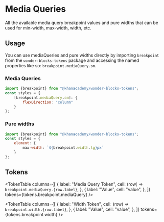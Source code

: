 



<Meta title="Packages / Tokens / Media Query Breakpoints" />

# Media Queries

<ComponentInfo name={packageConfig.name} version={packageConfig.version} />

All the available media query breakpoint values and pure widths that can be used for min-width,
max-width, width, etc.

## Usage

You can use mediaQueries and pure widths directly by importing `breakpoint` from the
`wonder-blocks-tokens` package and accessing the named properties like so:
`breakpoint.mediaQuery.sm`.

### Media Queries

```js
import {breakpoint} from "@khanacademy/wonder-blocks-tokens";
const styles = {
    [breakpoint.mediaQuery.sm]: {
        flexDirection: "column"
    }
};
```

### Pure widths

```js
import {breakpoint} from "@khanacademy/wonder-blocks-tokens";
const styles = {
    element: {
        max-width: `${breakpoint.width.lg}px`
    }
};
```

## Tokens

<TokenTable
    columns={[
        {
            label: "Media Query Token",
            cell: (row) => <code>breakpoint.mediaQuery.{row.label}</code>,
        },
        {
            label: "Value",
            cell: "value",
        },
    ]}
    tokens={tokens.breakpoint.mediaQuery}
/>

<TokenTable
    columns={[
        {
            label: "Width Token",
            cell: (row) => <code>breakpoint.width.{row.label}</code>,
        },
        {
            label: "Value",
            cell: "value",
        },
    ]}
    tokens={tokens.breakpoint.width}
/>